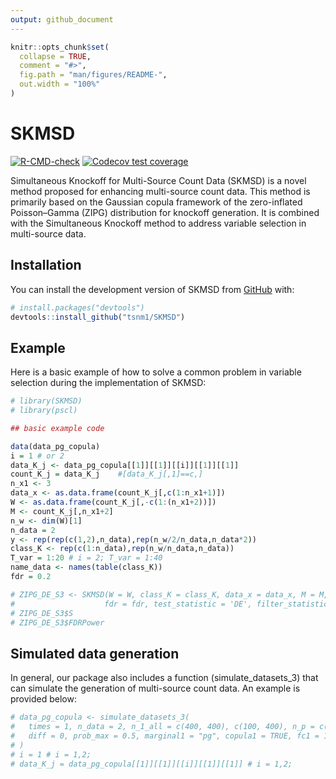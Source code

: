 ```yaml
---
output: github_document
---
```


<!-- README.md is generated from README.Rmd. Please edit that file -->

```r
knitr::opts_chunk$set(
  collapse = TRUE,
  comment = "#>",
  fig.path = "man/figures/README-",
  out.width = "100%"
)
```

# SKMSD

<!-- badges: start -->
[![R-CMD-check](https://github.com/tsnm1/SKMSD/actions/workflows/R-CMD-check.yaml/badge.svg)](https://github.com/tsnm1/SKMSD/actions/workflows/R-CMD-check.yaml)
[![Codecov test coverage](https://codecov.io/gh/tsnm1/SKMSD/branch/main/graph/badge.svg)](https://app.codecov.io/gh/tsnm1/SKMSD?branch=main)
<!-- badges: end -->

Simultaneous Knockoff for Multi-Source Count Data (SKMSD) is a novel method proposed for enhancing multi-source count data. This method is primarily based on the Gaussian copula framework of the zero-inflated Poisson–Gamma (ZIPG) distribution for knockoff generation. It is combined with the Simultaneous Knockoff method to address variable selection in multi-source data. 

## Installation

You can install the development version of SKMSD from [GitHub](https://github.com/) with:

``` r
# install.packages("devtools")
devtools::install_github("tsnm1/SKMSD")
```

## Example

Here is a basic example of how to solve a common problem in variable selection during the implementation of SKMSD:

```r
# library(SKMSD)
# library(pscl)

## basic example code

data(data_pg_copula)
i = 1 # or 2
data_K_j <- data_pg_copula[[1]][[1]][[i]][[1]][[1]] 
count_K_j = data_K_j    #[data_K_j[,1]==c,]
n_x1 <- 3
data_x <- as.data.frame(count_K_j[,c(1:n_x1+1)])
W <- as.data.frame(count_K_j[,-c(1:(n_x1+2))])
M <- count_K_j[,n_x1+2]
n_w <- dim(W)[1]
n_data = 2
y <- rep(rep(c(1,2),n_data),rep(n_w/2/n_data,n_data*2))
class_K <- rep(c(1:n_data),rep(n_w/n_data,n_data))
T_var = 1:20 # i = 2; T_var = 1:40
name_data <- names(table(class_K))
fdr = 0.2

# ZIPG_DE_S3 <- SKMSD(W = W, class_K = class_K, data_x = data_x, M = M, y = y, T_var = T_var,
#                    fdr = fdr, test_statistic = 'DE', filter_statistics = 3)
# ZIPG_DE_S3$S
# ZIPG_DE_S3$FDRPower

```


## Simulated data generation

In general, our package also includes a function (simulate_datasets_3) that can simulate the generation of multi-source count data. An example is provided below:

```r
# data_pg_copula <- simulate_datasets_3(
#   times = 1, n_data = 2, n_1_all = c(400, 400), c(100, 400), n_p = c(20, 40),
#   diff = 0, prob_max = 0.5, marginal1 = "pg", copula1 = TRUE, fc1 = 1,
# )
# i = 1 # i = 1,2;
# data_K_j = data_pg_copula[[1]][[1]][[i]][[1]][[1]] # i = 1,2;
```

<!-- You'll still need to render `README.Rmd` regularly, to keep `README.md` up-to-date. `devtools::build_readme()` is handy for this. -->

<!-- You can also embed plots, for example: -->

<!-- ```{r pressure, echo = FALSE} -->
<!-- # plot(pressure) -->
<!-- ``` -->

<!-- In that case, don't forget to commit and push the resulting figure files, so they display on GitHub and CRAN. -->

